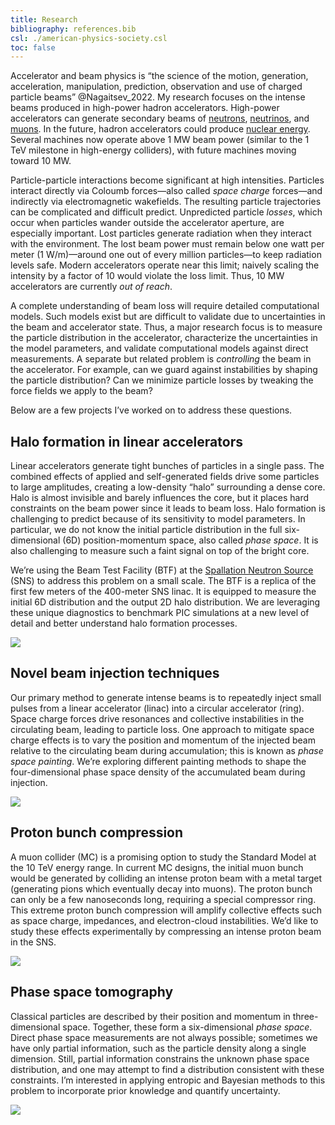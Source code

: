 ---
title: Research
bibliography: references.bib
csl: ./american-physics-society.csl
toc: false
---


Accelerator and beam physics is "the science of the motion, generation, acceleration, manipulation, prediction, observation and use of charged particle beams" @Nagaitsev_2022. My research focuses on the intense beams produced in high-power hadron accelerators. High-power accelerators can generate secondary beams of [neutrons](https://neutrons.ornl.gov/sns), [neutrinos](https://www.dunescience.org), and [muons](https://www.scientificamerican.com/article/particle-physicists-dream-of-a-muon-collider/). In the future, hadron accelerators could produce [nuclear energy](https://myrrha.be). Several machines now operate above 1 MW beam power (similar to the 1 TeV milestone in high-energy colliders), with future machines moving toward 10 MW.

Particle-particle interactions become significant at high intensities. Particles interact directly via Coloumb forces---also called *space charge* forces---and indirectly via electromagnetic wakefields. The resulting particle trajectories can be complicated and difficult predict. Unpredicted particle *losses*, which occur when particles wander outside the accelerator aperture, are especially important. Lost particles generate radiation when they interact with the environment. The lost beam power must remain below one watt per meter (1 W/m)---around one out of every million particles---to keep radiation levels safe. Modern accelerators operate near this limit; naively scaling the intensity by a factor of 10 would violate the loss limit. Thus, 10 MW accelerators are currently *out of reach*.

A complete understanding of beam loss will require detailed computational models. Such models exist but are difficult to validate due to uncertainties in the beam and accelerator state. Thus, a major research focus is to measure the particle distribution in the accelerator, characterize the uncertainties in the model parameters, and validate computational models against direct measurements. A separate but related problem is *controlling* the beam in the accelerator. For example, can we guard against instabilities by shaping the particle distribution? Can we minimize particle losses by tweaking the force fields we apply to the beam?

Below are a few projects I've worked on to address these questions.


## Halo formation in linear accelerators

Linear accelerators generate tight bunches of particles in a single pass. The combined effects of applied and self-generated fields drive some particles to large amplitudes, creating a low-density "halo" surrounding a dense core. Halo is almost invisible and barely influences the core, but it places hard constraints on the beam power since it leads to beam loss. Halo formation is challenging to predict because of its sensitivity to model parameters. In particular, we do not know the initial particle distribution in the full six-dimensional (6D) position-momentum space, also called *phase space*. It is also challenging to measure such a faint signal on top of the bright core.

We're using the Beam Test Facility (BTF) at the [Spallation Neutron Source](https://neutrons.ornl.gov/sns) (SNS) to address this problem on a small scale. The BTF is a replica of the first few meters of the 400-meter SNS linac. It is equipped to measure the initial 6D distribution and the output 2D halo distribution. We are leveraging these unique diagnostics to benchmark PIC simulations at a new level of detail and better understand halo formation processes. 

![](images/fig_4d.png){}


## Novel beam injection techniques

Our primary method to generate intense beams is to repeatedly inject small pulses from a linear accelerator (linac) into a circular accelerator (ring). Space charge forces drive resonances and collective instabilities in the circulating beam, leading to particle loss. One approach to mitigate space charge effects is to vary the position and momentum of the injected beam relative to the circulating beam during accumulation; this is known as *phase space painting*. We're exploring different painting methods to shape the four-dimensional phase space density of the accumulated beam during injection.

![](images/fig_sns_ment.png)


## Proton bunch compression

A muon collider (MC) is a promising option to study the Standard Model at the 10 TeV energy range. In current MC designs, the initial muon bunch would be generated by colliding an intense proton beam with a metal target (generating pions which eventually decay into muons). The proton bunch can only be a few nanoseconds long, requiring a special compressor ring. This extreme proton bunch compression will amplify collective effects such as space charge, impedances, and electron-cloud instabilities. We'd like to study these effects experimentally by compressing an intense proton beam in the SNS.

![](images/fig_rotation.png){}


## Phase space tomography

Classical particles are described by their position and momentum in three-dimensional space. Together, these form a six-dimensional *phase space*. Direct phase space measurements are not always possible; sometimes we have only partial information, such as the particle density along a single dimension. Still, partial information constrains the unknown phase space distribution, and one may attempt to find a distribution consistent with these constraints. I'm interested in applying entropic and Bayesian methods to this problem to incorporate prior knowledge and quantify uncertainty.


![](images/fig_ment_swissroll.png){}

